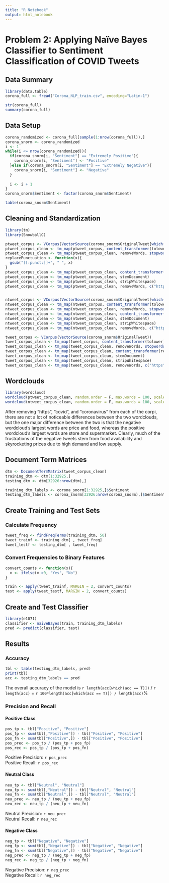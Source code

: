 ---
title: "R Notebook"
output: html_notebook
---

# Problem 2: Applying Naïve Bayes Classifier to Sentiment Classification of COVID Tweets

## Data Summary

```{R}
library(data.table)
corona_full <- fread("Corona_NLP_train.csv", encoding="Latin-1")

str(corona_full)
summary(corona_full)
```

## Data Setup

```{R}
corona_randomized <- corona_full[sample(1:nrow(corona_full)),]
corona_snorm <- corona_randomized
i <- 1
while(i <= nrow(corona_randomized)){
  if(corona_snorm[i, "Sentiment"] == "Extremely Positive"){
    corona_snorm[i, "Sentiment"] <- "Positive"
  }else if(corona_snorm[i, "Sentiment"] == "Extremely Negative"){
    corona_snorm[i, "Sentiment"] <- "Negative"
  }
    
  i <- i + 1
}
corona_snorm$Sentiment <- factor(corona_snorm$Sentiment)
```

```{R}
table(corona_snorm$Sentiment)
```

## Cleaning and Standardization

```{R}
library(tm)
library(SnowballC)

ptweet_corpus <- VCorpus(VectorSource(corona_snorm$OriginalTweet[which(corona_snorm$Sentiment == "Positive")]))
ptweet_corpus_clean <- tm_map(ptweet_corpus, content_transformer(tolower))
ptweet_corpus_clean <- tm_map(ptweet_corpus_clean, removeWords, stopwords())
replacePunctuation <- function(x){
  gsub("[[:punct:]]+", " ", x)
}
ptweet_corpus_clean <- tm_map(ptweet_corpus_clean, content_transformer(replacePunctuation))
ptweet_corpus_clean <- tm_map(ptweet_corpus_clean, stemDocument)
ptweet_corpus_clean <- tm_map(ptweet_corpus_clean, stripWhitespace)
ptweet_corpus_clean <- tm_map(ptweet_corpus_clean, removeWords, c("https", "covid", "coronavirus"))


ntweet_corpus <- VCorpus(VectorSource(corona_snorm$OriginalTweet[which(corona_snorm$Sentiment == "Negative")]))
ntweet_corpus_clean <- tm_map(ntweet_corpus, content_transformer(tolower))
ntweet_corpus_clean <- tm_map(ntweet_corpus_clean, removeWords, stopwords())
ntweet_corpus_clean <- tm_map(ntweet_corpus_clean, content_transformer(replacePunctuation))
ntweet_corpus_clean <- tm_map(ntweet_corpus_clean, stemDocument)
ntweet_corpus_clean <- tm_map(ntweet_corpus_clean, stripWhitespace)
ntweet_corpus_clean <- tm_map(ntweet_corpus_clean, removeWords, c("https", "covid", "coronavirus"))

tweet_corpus <- VCorpus(VectorSource(corona_snorm$OriginalTweet))
tweet_corpus_clean <- tm_map(tweet_corpus, content_transformer(tolower))
tweet_corpus_clean <- tm_map(tweet_corpus_clean, removeWords, stopwords())
tweet_corpus_clean <- tm_map(tweet_corpus_clean, content_transformer(replacePunctuation))
tweet_corpus_clean <- tm_map(tweet_corpus_clean, stemDocument)
tweet_corpus_clean <- tm_map(tweet_corpus_clean, stripWhitespace)
tweet_corpus_clean <- tm_map(tweet_corpus_clean, removeWords, c("https", "covid", "coronavirus"))
```

## Wordclouds
```{R}
library(wordcloud)
wordcloud(ptweet_corpus_clean, random.order = F, max.words = 100, scale = c(2, .3))
wordcloud(ntweet_corpus_clean, random.order = F, max.words = 100, scale = c(2, .3))
```

After removing "https", "covid", and "coronavirus" from each of the corpi, there are not a lot of noticeable differences between the two wordclouds, but the one major difference between the two is that the negative wordcloud's largest words are price and food, whereas the positive wordcloud's largest words are store and supermarket. Clearly, much of the frustrations of the negative tweets stem from food availability and skyrocketing prices due to high demand and low supply.

## Document Term Matrices

```{R}
dtm <- DocumentTermMatrix(tweet_corpus_clean)
training_dtm <- dtm[1:32925,]
testing_dtm <- dtm[32926:nrow(dtm),]

training_dtm_labels <- corona_snorm[1:32925,]$Sentiment
testing_dtm_labels <- corona_snorm[32926:nrow(corona_snorm),]$Sentiment
```

## Create Training and Test Sets

### Calculate Frequency

```{R}
tweet_freq <- findFreqTerms(training_dtm, 50)
tweet_trainf <- training_dtm[ , tweet_freq]
tweet_testf <- testing_dtm[ , tweet_freq]
```

### Convert Frequencies to Binary Features

```{R}
convert_counts <- function(x){
  x <- ifelse(x >0, "Yes", "No")
}

train <- apply(tweet_trainf, MARGIN = 2, convert_counts)
test <- apply(tweet_testf, MARGIN = 2, convert_counts)
```

## Create and Test Classifier

```{R}
library(e1071)
classifier <- naiveBayes(train, training_dtm_labels)
pred <- predict(classifier, test)
```

## Results

### Accuracy

```{R, echo=F}
tbl <- table(testing_dtm_labels, pred)
print(tbl)
acc <- testing_dtm_labels == pred
```
The overall accuracy of the model is `r length(acc[which(acc == T)])` / `r length(acc)` = `r 100*length(acc[which(acc == T)]) / length(acc)`%

### Precision and Recall

#### Positive Class
```{R, echo=F}
pos_tp <- tbl["Positive", "Positive"]
pos_fp <- sum(tbl[,"Positive"]) - tbl["Positive", "Positive"]
pos_fn <- sum(tbl["Positive",]) - tbl["Positive", "Positive"]
pos_prec <- pos_tp / (pos_tp + pos_fp)
pos_rec <- pos_tp / (pos_tp + pos_fn)
```

Positive Precision: `r pos_prec`\
Positive Recall: `r pos_rec`\

#### Neutral Class
```{R, echo=F}
neu_tp <- tbl["Neutral", "Neutral"]
neu_fp <- sum(tbl[,"Neutral"]) - tbl["Neutral", "Neutral"]
neu_fn <- sum(tbl["Neutral",]) - tbl["Neutral", "Neutral"]
neu_prec <- neu_tp / (neu_tp + neu_fp)
neu_rec <- neu_tp / (neu_tp + neu_fn)
```

Neutral Precision: `r neu_prec`\
Neutral Recall: `r neu_rec`\

#### Negative Class
```{R, echo=F}
neg_tp <- tbl["Negative", "Negative"]
neg_fp <- sum(tbl[,"Negative"]) - tbl["Negative", "Negative"]
neg_fn <- sum(tbl["Negative",]) - tbl["Negative", "Negative"]
neg_prec <- neg_tp / (neg_tp + neg_fp)
neg_rec <- neg_tp / (neg_tp + neg_fn)
```

Negative Precision: `r neg_prec`\
Negative Recall: `r neg_rec`
